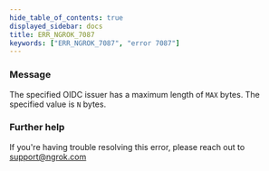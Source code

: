 ```yaml
---
hide_table_of_contents: true
displayed_sidebar: docs
title: ERR_NGROK_7087
keywords: ["ERR_NGROK_7087", "error 7087"]
---
```


### Message

The specified OIDC issuer has a maximum length of `MAX` bytes. The specified value is `N` bytes.

### Further help

If you're having trouble resolving this error, please reach out to [support@ngrok.com](mailto:support@ngrok.com?subject=Help%20with%20ERR_NGROK_7087)
